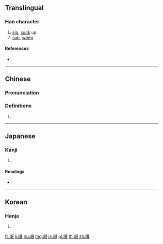==Translingual==

===Han character===
{{Han char|rn=30|rad=口|as=08|sn=11|four=67047|canj=REEE|ids=⿰口叕}}

# [[sip]], [[suck]] up
# [[sob]], [[weep]]

====References====
* {{Han ref|kx=0196.120|dkj=03832|dj=0417.210|hdz=10648.050|uh=555C|ud=21852|bh=B0E3|bd=45283}}

----

==Chinese==
{{zh-forms}}

===Pronunciation===
{{zh-pron
|m=chuò
|c=zyut3,cyut3
|h=pfs=cho̍t
|md=
|mn=
|w=
|mc=y
|oc=y
|cat=
}}

===Definitions===
{{zh-hanzi}}

# {{rfdef|lang=zh}}

----

==Japanese==

===Kanji===
{{ja-kanji|grade=|rs=口08}}

# {{defn|lang=ja|sort=口08}}

====Readings====
* {{ja-readings|goon=[[せち]] (sechi), [[てち]] (techi)|kanon=[[せつ]] (setsu), [[てつ]] (tetsu)|kun=[[すする]] (susuru)}}

----

==Korean==

===Hanja===
{{ko-hanja|hangeul=철|rv=cheol|mr=ch'ŏl}}

# {{defn|lang=ko|sort=口08}}

[[fr:啜]]
[[li:啜]]
[[hu:啜]]
[[mg:啜]]
[[ja:啜]]
[[pl:啜]]
[[th:啜]]
[[zh:啜]]